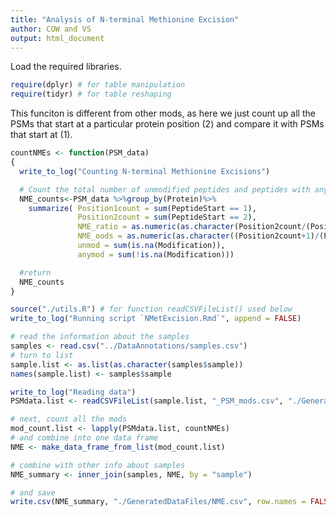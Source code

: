 ```yaml
---
title: "Analysis of N-terminal Methionine Excision"
author: COW and VS
output: html_document
---
```


Load the required libraries.
```r
require(dplyr) # for table manipulation
require(tidyr) # for table reshaping
```


This funciton is different from other mods, as here we just count up all the PSMs that start at a particular protein position (2) and compare it with PSMs that start at (1).
```r
countNMEs <- function(PSM_data)
{
  write_to_log("Counting N-terminal Methionine Excisions")

  # Count the total number of unmodified peptides and peptides with any sort of modification
  NME_counts<-PSM_data %>%group_by(Protein)%>%
    summarize( Position1count = sum(PeptideStart == 1),
               Position2count = sum(PeptideStart == 2),
               NME_ratio = as.numeric(as.character(Position2count/(Position1count+Position2count))),
               NME_oods = as.numeric(as.character((Position2count+1)/(Position1count+1))),
               unmod = sum(is.na(Modification)),
               anymod = sum(!is.na(Modification)))

  #return
  NME_counts
}
```


```r
source("./utils.R") # for function readCSVFileList() used below
write_to_log("Running script `NMetExcision.Rmd`", append = FALSE)

# read the information about the samples
samples <- read.csv("../DataAnnotations/samples.csv")
# turn to list
sample.list <- as.list(as.character(samples$sample))
names(sample.list) <- samples$sample

write_to_log("Reading data")
PSMdata.list <- readCSVFileList(sample.list, "_PSM_mods.csv", "./GeneratedDataFiles/PSMHits")

# next, count all the mods
mod_count.list <- lapply(PSMdata.list, countNMEs)
# and combine into one data frame
NME <- make_data_frame_from_list(mod_count.list)

# combine with other info about samples
NME_summary <- inner_join(samples, NME, by = "sample")

# and save
write.csv(NME_summary, "./GeneratedDataFiles/NME.csv", row.names = FALSE)
```


